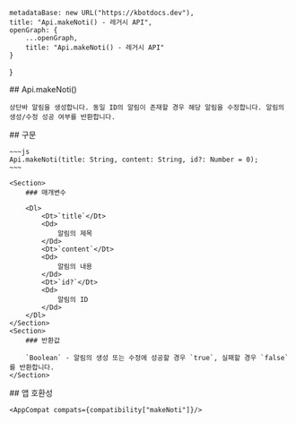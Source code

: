 
    metadataBase: new URL("https://kbotdocs.dev"),
    title: "Api.makeNoti() - 레거시 API",
    openGraph: {
        ...openGraph,
        title: "Api.makeNoti() - 레거시 API"
    }
}

<Section>
    ## Api.makeNoti()

    상단바 알림을 생성합니다. 동일 ID의 알림이 존재할 경우 해당 알림을 수정합니다. 알림의 생성/수정 성공 여부를 반환합니다.
</Section>
<Section>
    ## 구문

    ~~~js
    Api.makeNoti(title: String, content: String, id?: Number = 0);
    ~~~

    <Section>
        ### 매개변수

        <Dl>
            <Dt>`title`</Dt>
            <Dd>
                알림의 제목
            </Dd>
            <Dt>`content`</Dt>
            <Dd>
                알림의 내용
            </Dd>
            <Dt>`id?`</Dt>
            <Dd>
                알림의 ID
            </Dd>
        </Dl>
    </Section>
    <Section>
        ### 반환값

        `Boolean` - 알림의 생성 또는 수정에 성공할 경우 `true`, 실패할 경우 `false`를 반환합니다.
    </Section>
</Section>
<Section>
    ## 앱 호환성

    <AppCompat compats={compatibility["makeNoti"]}/>
</Section>